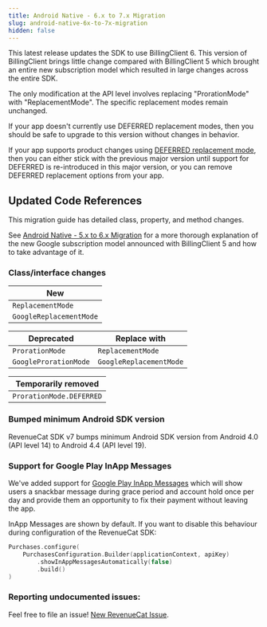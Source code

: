 ```yaml
---
title: Android Native - 6.x to 7.x Migration
slug: android-native-6x-to-7x-migration
hidden: false
---
```


This latest release updates the SDK to use BillingClient 6. This version of BillingClient brings little change compared with BillingClient 5 which brought an entire new subscription model which resulted in large changes across the entire SDK.

The only modification at the API level involves replacing "ProrationMode" with "ReplacementMode". The specific replacement modes remain unchanged.

If your app doesn't currently use DEFERRED replacement modes, then you should be safe to upgrade to this version without changes in behavior.

If your app supports product changes using [DEFERRED replacement mode](/subscription-guidance/managing-subscriptions#google-play), then you can either stick with the previous major version until support for DEFERRED is re-introduced in this major version, or you can remove DEFERRED replacement options from your app.

## Updated Code References

This migration guide has detailed class, property, and method changes.

See [Android Native - 5.x to 6.x Migration](/sdk-guides/android-native-5x-to-6x-migration) for a more thorough explanation of the new Google subscription model announced with BillingClient 5 and how to take advantage of it.

### Class/interface changes

| New                     |
|-------------------------|
| `ReplacementMode`       |
| `GoogleReplacementMode` |


| Deprecated            | Replace with            |
|-----------------------|-------------------------|
| `ProrationMode`       | `ReplacementMode`       |
| `GoogleProrationMode` | `GoogleReplacementMode` |

| Temporarily removed      |
|--------------------------|
| `ProrationMode.DEFERRED` |

### Bumped minimum Android SDK version

RevenueCat SDK v7 bumps minimum Android SDK version from Android 4.0 (API level 14) to Android 4.4 (API level 19).

### Support for Google Play InApp Messages

We've added support for [Google Play InApp Messages](https://rev.cat/googleplayinappmessaging) which will show users a snackbar message during grace period and account hold once per day and provide them an opportunity to fix their payment without leaving the app.

InApp Messages are shown by default. If you want to disable this behaviour during configuration of the RevenueCat SDK:

```kotlin
Purchases.configure(
    PurchasesConfiguration.Builder(applicationContext, apiKey)
        .showInAppMessagesAutomatically(false)
        .build()
)
```

### Reporting undocumented issues:

Feel free to file an issue! [New RevenueCat Issue](https://github.com/RevenueCat/purchases-android/issues/new/).

